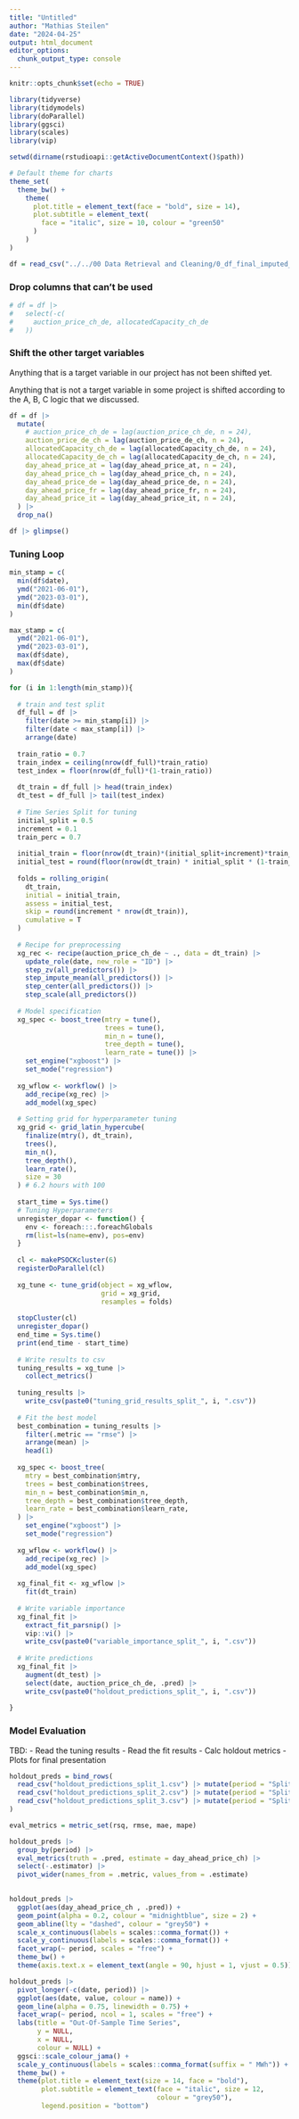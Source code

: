 ---
title: "Untitled"
author: "Mathias Steilen"
date: "2024-04-25"
output: html_document
editor_options: 
  chunk_output_type: console
---

```{r setup, include=FALSE}
knitr::opts_chunk$set(echo = TRUE)

library(tidyverse)
library(tidymodels)
library(doParallel)
library(ggsci)
library(scales)
library(vip)

setwd(dirname(rstudioapi::getActiveDocumentContext()$path))

# Default theme for charts
theme_set(
  theme_bw() +
    theme(  
      plot.title = element_text(face = "bold", size = 14),
      plot.subtitle = element_text(
        face = "italic", size = 10, colour = "green50"
      )
    )
)
```

```{r}
df = read_csv("../../00 Data Retrieval and Cleaning/0_df_final_imputed_shifting_a.csv")
```

### Drop columns that can't be used

```{r}
# df = df |> 
#   select(-c(
#     auction_price_ch_de, allocatedCapacity_ch_de
#   ))
```


### Shift the other target variables

Anything that is a target variable in our project has not been shifted yet.

Anything that is not a target variable in some project is shifted according to the A, B, C logic that we discussed.

```{r}
df = df |> 
  mutate(
    # auction_price_ch_de = lag(auction_price_ch_de, n = 24),
    auction_price_de_ch = lag(auction_price_de_ch, n = 24),
    allocatedCapacity_ch_de = lag(allocatedCapacity_ch_de, n = 24),
    allocatedCapacity_de_ch = lag(allocatedCapacity_de_ch, n = 24),
    day_ahead_price_at = lag(day_ahead_price_at, n = 24),
    day_ahead_price_ch = lag(day_ahead_price_ch, n = 24),
    day_ahead_price_de = lag(day_ahead_price_de, n = 24),
    day_ahead_price_fr = lag(day_ahead_price_fr, n = 24),
    day_ahead_price_it = lag(day_ahead_price_it, n = 24),
  ) |> 
  drop_na()

df |> glimpse()
```

### Tuning Loop

```{r}
min_stamp = c(
  min(df$date), 
  ymd("2021-06-01"), 
  ymd("2023-03-01"),
  min(df$date)
)

max_stamp = c(
  ymd("2021-06-01"),
  ymd("2023-03-01"),
  max(df$date),
  max(df$date)
)
```

```{r}
for (i in 1:length(min_stamp)){
  
  # train and test split
  df_full = df |> 
    filter(date >= min_stamp[i]) |> 
    filter(date < max_stamp[i]) |> 
    arrange(date)
  
  train_ratio = 0.7
  train_index = ceiling(nrow(df_full)*train_ratio)
  test_index = floor(nrow(df_full)*(1-train_ratio))
  
  dt_train = df_full |> head(train_index)
  dt_test = df_full |> tail(test_index)
  
  # Time Series Split for tuning
  initial_split = 0.5
  increment = 0.1
  train_perc = 0.7
  
  initial_train = floor(nrow(dt_train)*(initial_split+increment)*train_perc)
  initial_test = round(floor(nrow(dt_train) * initial_split * (1-train_perc)))
  
  folds = rolling_origin(
    dt_train, 
    initial = initial_train, 
    assess = initial_test,
    skip = round(increment * nrow(dt_train)),
    cumulative = T
  )
  
  # Recipe for preprocessing
  xg_rec <- recipe(auction_price_ch_de ~ ., data = dt_train) |>
    update_role(date, new_role = "ID") |>
    step_zv(all_predictors()) |> 
    step_impute_mean(all_predictors()) |> 
    step_center(all_predictors()) |> 
    step_scale(all_predictors())
  
  # Model specification
  xg_spec <- boost_tree(mtry = tune(),
                        trees = tune(),
                        min_n = tune(),
                        tree_depth = tune(),
                        learn_rate = tune()) |>
    set_engine("xgboost") |>
    set_mode("regression")
  
  xg_wflow <- workflow() |> 
    add_recipe(xg_rec) |> 
    add_model(xg_spec)
  
  # Setting grid for hyperparameter tuning
  xg_grid <- grid_latin_hypercube(
    finalize(mtry(), dt_train),
    trees(),
    min_n(),
    tree_depth(),
    learn_rate(),
    size = 30
  ) # 6.2 hours with 100
  
  start_time = Sys.time()
  # Tuning Hyperparameters
  unregister_dopar <- function() {
    env <- foreach:::.foreachGlobals
    rm(list=ls(name=env), pos=env)
  }
  
  cl <- makePSOCKcluster(6)
  registerDoParallel(cl)
  
  xg_tune <- tune_grid(object = xg_wflow,
                       grid = xg_grid,
                       resamples = folds)
  
  stopCluster(cl)
  unregister_dopar()
  end_time = Sys.time()
  print(end_time - start_time)
  
  # Write results to csv
  tuning_results = xg_tune |> 
    collect_metrics()
  
  tuning_results |> 
    write_csv(paste0("tuning_grid_results_split_", i, ".csv"))
  
  # Fit the best model
  best_combination = tuning_results |> 
    filter(.metric == "rmse") |> 
    arrange(mean) |> 
    head(1)
  
  xg_spec <- boost_tree(
    mtry = best_combination$mtry,
    trees = best_combination$trees,
    min_n = best_combination$min_n,
    tree_depth = best_combination$tree_depth,
    learn_rate = best_combination$learn_rate,
  ) |>
    set_engine("xgboost") |>
    set_mode("regression")
  
  xg_wflow <- workflow() |> 
    add_recipe(xg_rec) |> 
    add_model(xg_spec)
  
  xg_final_fit <- xg_wflow |> 
    fit(dt_train)
  
  # Write variable importance
  xg_final_fit |>
    extract_fit_parsnip() |>
    vip::vi() |> 
    write_csv(paste0("variable_importance_split_", i, ".csv"))
  
  # Write predictions
  xg_final_fit |> 
    augment(dt_test) |> 
    select(date, auction_price_ch_de, .pred) |> 
    write_csv(paste0("holdout_predictions_split_", i, ".csv"))
  
}
```

### Model Evaluation

TBD: 
- Read the tuning results
- Read the fit results
- Calc holdout metrics
- Plots for final presentation

```{r}
holdout_preds = bind_rows(
  read_csv("holdout_predictions_split_1.csv") |> mutate(period = "Split 1"),
  read_csv("holdout_predictions_split_2.csv") |> mutate(period = "Split 2"),
  read_csv("holdout_predictions_split_3.csv") |> mutate(period = "Split 3"),
)

eval_metrics = metric_set(rsq, rmse, mae, mape)

holdout_preds |> 
  group_by(period) |> 
  eval_metrics(truth = .pred, estimate = day_ahead_price_ch) |> 
  select(-.estimator) |> 
  pivot_wider(names_from = .metric, values_from = .estimate)
  

holdout_preds |> 
  ggplot(aes(day_ahead_price_ch , .pred)) +
  geom_point(alpha = 0.2, colour = "midnightblue", size = 2) +
  geom_abline(lty = "dashed", colour = "grey50") +
  scale_x_continuous(labels = scales::comma_format()) +
  scale_y_continuous(labels = scales::comma_format()) +
  facet_wrap(~ period, scales = "free") +
  theme_bw() +
  theme(axis.text.x = element_text(angle = 90, hjust = 1, vjust = 0.5))

holdout_preds |> 
  pivot_longer(-c(date, period)) |> 
  ggplot(aes(date, value, colour = name)) +
  geom_line(alpha = 0.75, linewidth = 0.75) +
  facet_wrap(~ period, ncol = 1, scales = "free") +
  labs(title = "Out-Of-Sample Time Series",
       y = NULL,
       x = NULL,
       colour = NULL) +
  ggsci::scale_colour_jama() +
  scale_y_continuous(labels = scales::comma_format(suffix = " MWh")) +
  theme_bw() +
  theme(plot.title = element_text(size = 14, face = "bold"),
        plot.subtitle = element_text(face = "italic", size = 12,
                                     colour = "grey50"),
        legend.position = "bottom")
```
